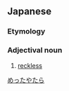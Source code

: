 ==Japanese==
{{ja-kanjitab|めつ|た|や|たら|k1=めっ|yomi=j}}

===Etymology===
{{compound|lang=ja|sort=めったやたら|滅多|tr1=metta|t1=inconsiderate|矢鱈|tr2=yatara|t2=random}}

===Adjectival noun===
{{ja-adj|decl=na|めったやたら}}

# [[reckless]]

[[Category:Yojijukugo|めったやたら]]